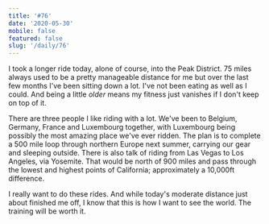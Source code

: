 ```yaml
---
title: '#76'
date: '2020-05-30'
mobile: false
featured: false
slug: '/daily/76'
---
```


I took a longer ride today, alone of course, into the Peak District. 75 miles always used to be a pretty manageable distance for me but over the last few months I've been sitting down a lot. I've not been eating as well as I could. And being a little _older_ means my fitness just vanishes if I don't keep on top of it.

There are three people I like riding with a lot. We've been to Belgium, Germany, France and Luxembourg together, with Luxembourg being possibly the most amazing place we've ever ridden. The plan is to complete a 500 mile loop through northern Europe next summer, carrying our gear and sleeping outside. There is also talk of riding from Las Vegas to Los Angeles, via Yosemite. That would be north of 900 miles and pass through the lowest and highest points of California; approximately a 10,000ft difference.

I really want to do these rides. And while today's moderate distance just about finished me off, I know that this is how I want to see the world. The training will be worth it.
